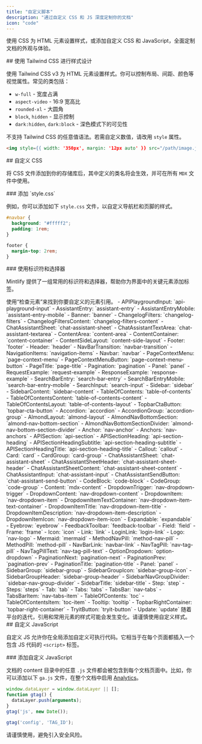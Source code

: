 ```yaml
---
title: "自定义脚本"
description: "通过自定义 CSS 和 JS 深度定制你的文档"
icon: "code"
---
```


使用 CSS 为 HTML 元素设置样式，或添加自定义 CSS 和 JavaScript，全面定制文档的外观与体验。

<div id="styling-with-tailwind-css">
  ## 使用 Tailwind CSS 进行样式设计
</div>

使用 Tailwind CSS v3 为 HTML 元素设置样式。你可以控制布局、间距、颜色等视觉属性。常见的类包括：

* `w-full` - 宽度占满
* `aspect-video` - 16:9 宽高比
* `rounded-xl` - 大圆角
* `block`, `hidden` - 显示控制
* `dark:hidden`, `dark:block` - 深色模式下的可见性

不支持 Tailwind CSS 的任意值语法。若需自定义数值，请改用 `style` 属性。

```html
<img style={{ width: '350px', margin: '12px auto' }} src="/path/image.jpg" />
```


<div id="custom-css">
  ## 自定义 CSS
</div>

将 CSS 文件添加到你的存储库后，其中定义的类名将会生效，并可在所有 `MDX` 文件中使用。

<div id="adding-stylecss">
  ### 添加 `style.css`
</div>

例如，你可以添加如下 `style.css` 文件，以自定义导航栏和页脚的样式。

```css
#navbar {
  background: "#fffff2";
  padding: 1rem;
}

footer {
  margin-top: 2rem;
}
```


<div id="using-identifiers-and-selectors">
  ### 使用标识符和选择器
</div>

Mintlify 提供了一组常用的标识符和选择器，帮助你为界面中的关键元素添加标签。

<Tip>
  使用“检查元素”来找到你要自定义的元素引用。
</Tip>

<AccordionGroup>
  <Accordion title="标识符">
  - APIPlaygroundInput: `api-playground-input`
  - AssistantEntry: `assistant-entry`
  - AssistantEntryMobile: `assistant-entry-mobile`
  - Banner: `banner`
  - ChangelogFilters: `changelog-filters`
  - ChangelogFiltersContent: `changelog-filters-content`
  - ChatAssistantSheet: `chat-assistant-sheet`
  - ChatAssistantTextArea: `chat-assistant-textarea`
  - ContentArea: `content-area`
  - ContentContainer: `content-container`
  - ContentSideLayout: `content-side-layout`
  - Footer: `footer`
  - Header: `header`
  - NavBarTransition: `navbar-transition`
  - NavigationItems: `navigation-items`
  - Navbar: `navbar`
  - PageContextMenu: `page-context-menu`
  - PageContextMenuButton: `page-context-menu-button`
  - PageTitle: `page-title`
  - Pagination: `pagination`
  - Panel: `panel`
  - RequestExample: `request-example`
  - ResponseExample: `response-example`
  - SearchBarEntry: `search-bar-entry`
  - SearchBarEntryMobile: `search-bar-entry-mobile`
  - SearchInput: `search-input`
  - Sidebar: `sidebar`
  - SidebarContent: `sidebar-content`
  - TableOfContents: `table-of-contents`
  - TableOfContentsContent: `table-of-contents-content`
  - TableOfContentsLayout: `table-of-contents-layout`
  - TopbarCtaButton: `topbar-cta-button`
  </Accordion>
  <Accordion title="选择器">
  - Accordion: `accordion`
  - AccordionGroup: `accordion-group`
  - AlmondLayout: `almond-layout`
  - AlmondNavBottomSection: `almond-nav-bottom-section`
  - AlmondNavBottomSectionDivider: `almond-nav-bottom-section-divider`
  - Anchor: `nav-anchor`
  - Anchors: `nav-anchors`
  - APISection: `api-section`
  - APISectionHeading: `api-section-heading`
  - APISectionHeadingSubtitle: `api-section-heading-subtitle`
  - APISectionHeadingTitle: `api-section-heading-title`
  - Callout: `callout`
  - Card: `card`
  - CardGroup: `card-group`
  - ChatAssistantSheet: `chat-assistant-sheet`
  - ChatAssistantSheetHeader: `chat-assistant-sheet-header`
  - ChatAssistantSheetContent: `chat-assistant-sheet-content`
  - ChatAssistantInput: `chat-assistant-input`
  - ChatAssistantSendButton: `chat-assistant-send-button`
  - CodeBlock: `code-block`
  - CodeGroup: `code-group`
  - Content: `mdx-content`
  - DropdownTrigger: `nav-dropdown-trigger`
  - DropdownContent: `nav-dropdown-content`
  - DropdownItem: `nav-dropdown-item`
  - DropdownItemTextContainer: `nav-dropdown-item-text-container`
  - DropdownItemTitle: `nav-dropdown-item-title`
  - DropdownItemDescription: `nav-dropdown-item-description`
  - DropdownItemIcon: `nav-dropdown-item-icon`
  - Expandable: `expandable`
  - Eyebrow: `eyebrow`
  - FeedbackToolbar: `feedback-toolbar`
  - Field: `field`
  - Frame: `frame`
  - Icon: `icon`
  - Link: `link`
  - LoginLink: `login-link`
  - Logo: `nav-logo`
  - Mermaid: `mermaid`
  - MethodNavPill: `method-nav-pill`
  - MethodPill: `method-pill`
  - NavBarLink: `navbar-link`
  - NavTagPill: `nav-tag-pill`
  - NavTagPillText: `nav-tag-pill-text`
  - OptionDropdown: `option-dropdown`
  - PaginationNext: `pagination-next`
  - PaginationPrev: `pagination-prev`
  - PaginationTitle: `pagination-title`
  - Panel: `panel`
  - SidebarGroup: `sidebar-group`
  - SidebarGroupIcon: `sidebar-group-icon`
  - SidebarGroupHeader: `sidebar-group-header`
  - SidebarNavGroupDivider: `sidebar-nav-group-divider`
  - SidebarTitle: `sidebar-title`
  - Step: `step`
  - Steps: `steps`
  - Tab: `tab`
  - Tabs: `tabs`
  - TabsBar: `nav-tabs`
  - TabsBarItem: `nav-tabs-item`
  - TableOfContents: `toc`
  - TableOfContentsItem: `toc-item`
  - Tooltip: `tooltip`
  - TopbarRightContainer: `topbar-right-container`
  - TryitButton: `tryit-button`
  - Update: `update`
  </Accordion>
</AccordionGroup>

<Warning>
  随着平台的迭代，引用和常用元素的样式可能会发生变化。请谨慎使用自定义样式。
</Warning>

<div id="custom-javascript">
  ## 自定义 JavaScript
</div>

自定义 JS 允许你在全局添加自定义可执行代码。它相当于在每个页面都插入一个包含 JS 代码的 `<script>` 标签。

<div id="adding-custom-javascript">
  ### 添加自定义 JavaScript
</div>

文档的 content 目录中的任意 `.js` 文件都会被包含到每个文档页面中。比如，你可以添加以下 `ga.js` 文件，在整个文档中启用 [Analytics](https://marketingplatform.google.com/about/analytics)。

```js
window.dataLayer = window.dataLayer || [];
function gtag() {
  dataLayer.push(arguments);
}
gtag('js', new Date());

gtag('config', 'TAG_ID');
```

<Warning>
  请谨慎使用，避免引入安全风险。
</Warning>
